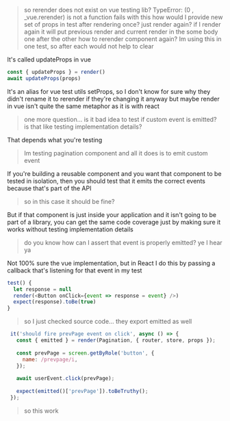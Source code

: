 
> so rerender does not exist on vue testing lib?
> TypeError: (0 , _vue.rerender) is not a function
> fails with this
> how would I provide new set of props in test after rendering once?
> just render again?
> if I render again it will put previous render and current render in the some body one after the other
> how to rerender component again? Im using this in one test, so after each would not help to clear


It's called updateProps in vue
```js
const { updateProps } = render()
await updateProps(props)
```

It's an alias for vue test utils setProps, so I don't know for sure why they didn't rename it to rerender if they're changing it anyway
but maybe render in vue isn't quite the same metaphor as it is with react


> one more question... is it bad idea to test if custom event is emitted? is that like testing implementation details?


That depends what you're testing


> Im testing pagination component and all it does is to emit custom event


If you're building a reusable component and you want that component to be tested in isolation, then you should test that it emits the correct events because that's part of the API


> so in this case it should be fine?


But if that component is just inside your application and it isn't going to be part of a library, you can get the same code coverage just by making sure it works without testing implementation details


> do you know how can I assert that event is properly emitted?
> ye I hear ya


Not 100% sure the vue implementation, but in React I do this by passing a callback that's listening for that event in my test
```js
test() {
  let response = null
  render(<Button onClick={event => response = event} />)
  expect(response).toBe(true)
}
```

> so I just checked source code... they export emitted as well
```js
 it('should fire prevPage event on click', async () => {
   const { emitted } = render(Pagination, { router, store, props });
 
   const prevPage = screen.getByRole('button', {
     name: /prevpage/i,
   });
 
   await userEvent.click(prevPage);
 
   expect(emitted()['prevPage']).toBeTruthy();
 });
```
> so this work
